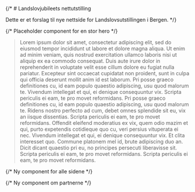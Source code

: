 
{/* # Landslovjubileets nettutstilling
 
Dette er et forslag til nye nettside for Landslovsutstillingen i Bergen.
 */}

{/* Placeholder component for en stor hero */}
<Hero title='Landslovjubileets nettustilling' description='Dette er en Hero med en fint bilde bak' image='/images/ubb-ms-1550-4_p0001_md.jpg' />

<SubMenuCards items={site.bolkene.items} />

> Lorem ipsum dolor sit amet, consectetur adipiscing elit, sed do eiusmod tempor incididunt ut labore et dolore magna aliqua. Ut enim ad minim veniam, quis nostrud exercitation ullamco laboris nisi ut aliquip ex ea commodo consequat. Duis aute irure dolor in reprehenderit in voluptate velit esse cillum dolore eu fugiat nulla pariatur. Excepteur sint occaecat cupidatat non proident, sunt in culpa qui officia deserunt mollit anim id est laborum. Pri posse graeco definitiones cu, id eam populo quaestio adipiscing, usu quod malorum te. Vivendum intellegat et qui, ei denique consequuntur vix. Scripta periculis ei eam, te pro movet reformidans. Pri posse graeco definitiones cu, id eam populo quaestio adipiscing, usu quod malorum te. Ridens nostro perfecto ad cum, debet omnes splendide sit eu, vix an iisque dissentias. Scripta periculis ei eam, te pro movet reformidans. Offendit eleifend moderatius ex vix, quem odio mazim et qui, purto expetendis cotidieque quo cu, veri persius vituperata ei nec. Vivendum intellegat et qui, ei denique consequuntur vix. Et clita interesset quo. Commune platonem mel id, brute adipiscing duo an. Dicit dicant quaestio pri eu, no principes persecuti liberavisse sit. Scripta periculis ei eam, te pro movet reformidans. Scripta periculis ei eam, te pro movet reformidans.

{/* Ny component for alle sidene */}

{/* Ny component om partnerne */}